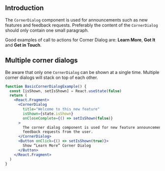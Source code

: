 ## Introduction

The `CornerDialog` component is used for announcements such as new features and feedback requests.
Preferably the content of the `CornerDialog` should only contain one small paragraph.

Good examples of call to actions for Corner Dialog are: **Learn More**, **Got It** and **Get in Touch**.

## Multiple corner dialogs

Be aware that only one `CornerDialog` can be shown at a single time.
Multiple corner dialogs will stack on top of each other.

```jsx
function BasicCornerDialogExample() {
  const [isShown, setIsShown] = React.useState(false)
  return (
    <React.Fragment>
      <CornerDialog
        title="Welcome to this new feature"
        isShown={state.isShown}
        onCloseComplete={() => setIsShown(false)}
      >
        The corner dialog component is used for new feature announcements and
        feedback requests from the user.
      </CornerDialog>
      <Button onClick={() => setIsShown(true)}>
        Show “Learn More” Corner Dialog
      </Button>
    </React.Fragment>
  )
}
```
